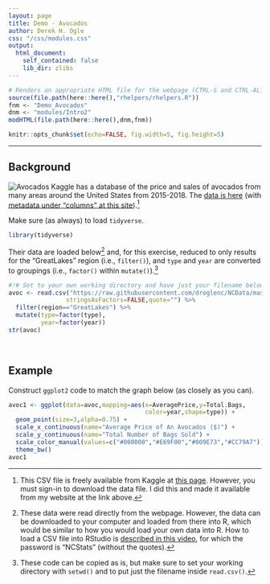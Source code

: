 ```yaml
---
layout: page
title: Demo - Avocados
author: Derek H. Ogle
css: "/css/modules.css"
output:
  html_document:
    self_contained: false
    lib_dir: zlibs
---
```


```r
# Renders an appropriate HTML file for the webpage (CTRL-S and CTRL-ALT-C)
source(file.path(here::here(),"rhelpers/rhelpers.R"))
fnm <- "Demo_Avocados"
dnm <- "modules/Intro2"
modHTML(file.path(here::here(),dnm,fnm))
```
```r
knitr::opts_chunk$set(echo=FALSE, fig.width=5, fig.height=5)
```

----

## Background
<img src="../zimgs/avocado.jpg" alt="Avocados" class="img-right">
Kaggle has a database of the price and sales of avocados from many areas around the United States from 2015-2018. The [data is here](https://raw.githubusercontent.com/droglenc/NCData/master/Avocados.csv) (with [metadata under "columns" at this site](https://www.kaggle.com/neuromusic/avocado-prices)).[^getdata]

Make sure (as always) to load `tidyverse`.

```r
library(tidyverse)
```

Their data are loaded below[^loaddata] and, for this exercise, reduced to only results for the "GreatLakes" region (i.e., `filter()`), and `type` and `year` are converted to groupings (i.e., `factor()` within `mutate()`).[^copycode]

```r
#!# Set to your own working directory and have just your filename below.
avoc <- read.csv("https://raw.githubusercontent.com/droglenc/NCData/master/Avocados.csv",
                stringsAsFactors=FALSE,quote="") %>%
  filter(region=="GreatLakes") %>%
  mutate(type=factor(type),
         year=factor(year))
str(avoc)
```

&nbsp;

## Example
Construct `ggplot2` code to match the graph below (as closely as you can).

```r
avoc1 <- ggplot(data=avoc,mapping=aes(x=AveragePrice,y=Total.Bags,
                                      color=year,shape=type)) +
  geom_point(size=3,alpha=0.75) +
  scale_x_continuous(name="Average Price of An Avocados ($)") +
  scale_y_continuous(name="Total Number of Bags Sold") +
  scale_color_manual(values=c("#000000","#E69F00","#009E73","#CC79A7")) +
  theme_bw()
avoc1
```

[^getdata]: This CSV file is freely available from Kaggle at [this page](https://www.kaggle.com/neuromusic/avocado-prices). However, you must sign-in to download the data file. I did this and made it available from my website at the link above.

[^loaddata]: These data were read directly from the webpage. However, the data can be downloaded to your computer and loaded from there into R, which would be similar to how you would load your own data into R. How to load a CSV file into RStudio is [described in this video](https://vimeo.com/144035138), for which the password is "NCStats" (without the quotes).

[^copycode]: These code can be copied as is, but make sure to set your working directory with `setwd()` and to put just the filename inside `read.csv()`.
